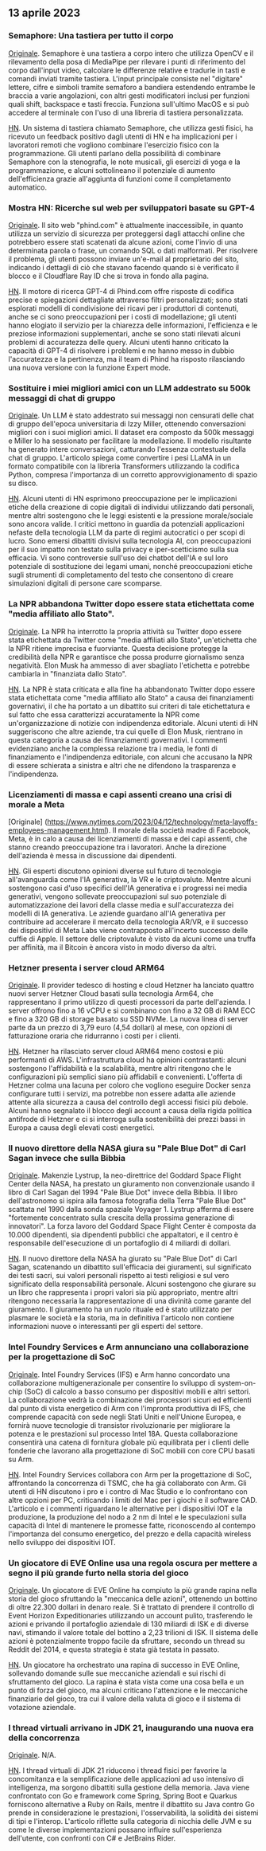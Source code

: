 

<CallToAction />

<Steps>

## 13 aprile 2023

### Semaphore: Una tastiera per tutto il corpo

[Originale](https://github.com/everythingishacked/Semaphore).
Semaphore è una tastiera a corpo intero che utilizza OpenCV e il rilevamento della posa di MediaPipe per rilevare i punti di riferimento del corpo dall'input video, calcolare le differenze relative e tradurle in tasti e comandi inviati tramite tastiera. L'input principale consiste nel "digitare" lettere, cifre e simboli tramite semaforo a bandiera estendendo entrambe le braccia a varie angolazioni, con altri gesti modificatori inclusi per funzioni quali shift, backspace e tasti freccia. Funziona sull'ultimo MacOS e si può accedere al terminale con l'uso di una libreria di tastiera personalizzata.

[HN](http://news.ycombinator.com/item?id=35536550).
Un sistema di tastiera chiamato Semaphore, che utilizza gesti fisici, ha ricevuto un feedback positivo dagli utenti di HN e ha implicazioni per i lavoratori remoti che vogliono combinare l'esercizio fisico con la programmazione. Gli utenti parlano della possibilità di combinare Semaphore con la stenografia, le note musicali, gli esercizi di yoga e la programmazione, e alcuni sottolineano il potenziale di aumento dell'efficienza grazie all'aggiunta di funzioni come il completamento automatico.

### Mostra HN: Ricerche sul web per sviluppatori basate su GPT-4

[Originale](https://www.phind.com).
Il sito web "phind.com" è attualmente inaccessibile, in quanto utilizza un servizio di sicurezza per proteggersi dagli attacchi online che potrebbero essere stati scatenati da alcune azioni, come l'invio di una determinata parola o frase, un comando SQL o dati malformati. Per risolvere il problema, gli utenti possono inviare un'e-mail al proprietario del sito, indicando i dettagli di ciò che stavano facendo quando si è verificato il blocco e il Cloudflare Ray ID che si trova in fondo alla pagina.

[HN](http://news.ycombinator.com/item?id=35543668).
Il motore di ricerca GPT-4 di Phind.com offre risposte di codifica precise e spiegazioni dettagliate attraverso filtri personalizzati; sono stati esplorati modelli di condivisione dei ricavi per i produttori di contenuti, anche se ci sono preoccupazioni per i costi di modellazione; gli utenti hanno elogiato il servizio per la chiarezza delle informazioni, l'efficienza e le preziose informazioni supplementari, anche se sono stati rilevati alcuni problemi di accuratezza delle query. Alcuni utenti hanno criticato la capacità di GPT-4 di risolvere i problemi e ne hanno messo in dubbio l'accuratezza e la pertinenza, ma il team di Phind ha risposto rilasciando una nuova versione con la funzione Expert mode.

### Sostituire i miei migliori amici con un LLM addestrato su 500k messaggi di chat di gruppo

[Originale](https://www.izzy.co/blogs/robo-boys.html).
Un LLM è stato addestrato sui messaggi non censurati delle chat di gruppo dell'epoca universitaria di Izzy Miller, ottenendo conversazioni migliori con i suoi migliori amici. Il dataset era composto da 500k messaggi e Miller lo ha sessionato per facilitare la modellazione. Il modello risultante ha generato intere conversazioni, catturando l'essenza contestuale della chat di gruppo. L'articolo spiega come convertire i pesi LLaMA in un formato compatibile con la libreria Transformers utilizzando la codifica Python, compresa l'importanza di un corretto approvvigionamento di spazio su disco.

[HN](http://news.ycombinator.com/item?id=35540154).
Alcuni utenti di HN esprimono preoccupazione per le implicazioni etiche della creazione di copie digitali di individui utilizzando dati personali, mentre altri sostengono che le leggi esistenti e la pressione morale/sociale sono ancora valide. I critici mettono in guardia da potenziali applicazioni nefaste della tecnologia LLM da parte di regimi autocratici o per scopi di lucro. Sono emersi dibattiti divisivi sulla tecnologia AI, con preoccupazioni per il suo impatto non testato sulla privacy e iper-scetticismo sulla sua efficacia. Vi sono controversie sull'uso dei chatbot dell'IA e sul loro potenziale di sostituzione dei legami umani, nonché preoccupazioni etiche sugli strumenti di completamento del testo che consentono di creare simulazioni digitali di persone care scomparse.

### La NPR abbandona Twitter dopo essere stata etichettata come "media affiliato allo Stato".

[Originale](https://www.wbur.org/npr/1169269161/npr-leaves-twitter-government-funded-media-label).
La NPR ha interrotto la propria attività su Twitter dopo essere stata etichettata da Twitter come "media affiliati allo Stato", un'etichetta che la NPR ritiene imprecisa e fuorviante. Questa decisione protegge la credibilità della NPR e garantisce che possa produrre giornalismo senza negatività. Elon Musk ha ammesso di aver sbagliato l'etichetta e potrebbe cambiarla in "finanziata dallo Stato".

[HN](http://news.ycombinator.com/item?id=35539280).
La NPR è stata criticata e alla fine ha abbandonato Twitter dopo essere stata etichettata come "media affiliato allo Stato" a causa dei finanziamenti governativi, il che ha portato a un dibattito sui criteri di tale etichettatura e sul fatto che essa caratterizzi accuratamente la NPR come un'organizzazione di notizie con indipendenza editoriale. Alcuni utenti di HN suggeriscono che altre aziende, tra cui quelle di Elon Musk, rientrano in questa categoria a causa dei finanziamenti governativi. I commenti evidenziano anche la complessa relazione tra i media, le fonti di finanziamento e l'indipendenza editoriale, con alcuni che accusano la NPR di essere schierata a sinistra e altri che ne difendono la trasparenza e l'indipendenza.

### Licenziamenti di massa e capi assenti creano una crisi di morale a Meta

[Originale] (https://www.nytimes.com/2023/04/12/technology/meta-layoffs-employees-management.html).
Il morale della società madre di Facebook, Meta, è in calo a causa dei licenziamenti di massa e dei capi assenti, che stanno creando preoccupazione tra i lavoratori. Anche la direzione dell'azienda è messa in discussione dai dipendenti.

[HN](http://news.ycombinator.com/item?id=35537813).
Gli esperti discutono opinioni diverse sul futuro di tecnologie all'avanguardia come l'IA generativa, la VR e le criptovalute. Mentre alcuni sostengono casi d'uso specifici dell'IA generativa e i progressi nei media generativi, vengono sollevate preoccupazioni sul suo potenziale di automatizzazione dei lavori della classe media e sull'accuratezza dei modelli di IA generativa. Le aziende guardano all'IA generativa per contribuire ad accelerare il mercato della tecnologia AR/VR, e il successo dei dispositivi di Meta Labs viene contrapposto all'incerto successo delle cuffie di Apple. Il settore delle criptovalute è visto da alcuni come una truffa per affinità, ma il Bitcoin è ancora visto in modo diverso da altri.

### Hetzner presenta i server cloud ARM64

[Originale](https://www.hetzner.com/press-release/arm64-cloud/).
Il provider tedesco di hosting e cloud Hetzner ha lanciato quattro nuovi server Hetzner Cloud basati sulla tecnologia Arm64, che rappresentano il primo utilizzo di questi processori da parte dell'azienda. I server offrono fino a 16 vCPU e si combinano con fino a 32 GB di RAM ECC e fino a 320 GB di storage basato su SSD NVMe. La nuova linea di server parte da un prezzo di 3,79 euro (4,54 dollari) al mese, con opzioni di fatturazione oraria che ridurranno i costi per i clienti.

[HN](http://news.ycombinator.com/item?id=35540084).
Hetzner ha rilasciato server cloud ARM64 meno costosi e più performanti di AWS. L'infrastruttura cloud ha opinioni contrastanti: alcuni sostengono l'affidabilità e la scalabilità, mentre altri ritengono che le configurazioni più semplici siano più affidabili e convenienti. L'offerta di Hetzner colma una lacuna per coloro che vogliono eseguire Docker senza configurare tutti i servizi, ma potrebbe non essere adatta alle aziende attente alla sicurezza a causa del controllo degli accessi fisici più debole. Alcuni hanno segnalato il blocco degli account a causa della rigida politica antifrode di Hetzner e ci si interroga sulla sostenibilità dei prezzi bassi in Europa a causa degli elevati costi energetici.

### Il nuovo direttore della NASA giura su "Pale Blue Dot" di Carl Sagan invece che sulla Bibbia

[Originale](https://www.independent.co.uk/space/nasa-director-carl-sagan-oath-b2317698.html).
Makenzie Lystrup, la neo-direttrice del Goddard Space Flight Center della NASA, ha prestato un giuramento non convenzionale usando il libro di Carl Sagan del 1994 "Pale Blue Dot" invece della Bibbia. Il libro dell'astronomo si ispira alla famosa fotografia della Terra "Pale Blue Dot" scattata nel 1990 dalla sonda spaziale Voyager 1. Lystrup afferma di essere "fortemente concentrato sulla crescita della prossima generazione di innovatori". La forza lavoro del Goddard Space Flight Center è composta da 10.000 dipendenti, sia dipendenti pubblici che appaltatori, e il centro è responsabile dell'esecuzione di un portafoglio di 4 miliardi di dollari.

[HN](http://news.ycombinator.com/item?id=35536612).
Il nuovo direttore della NASA ha giurato su "Pale Blue Dot" di Carl Sagan, scatenando un dibattito sull'efficacia dei giuramenti, sul significato dei testi sacri, sui valori personali rispetto ai testi religiosi e sul vero significato della responsabilità personale. Alcuni sostengono che giurare su un libro che rappresenta i propri valori sia più appropriato, mentre altri ritengono necessaria la rappresentazione di una divinità come garante del giuramento. Il giuramento ha un ruolo rituale ed è stato utilizzato per plasmare le società e la storia, ma in definitiva l'articolo non contiene informazioni nuove o interessanti per gli esperti del settore.

### Intel Foundry Services e Arm annunciano una collaborazione per la progettazione di SoC

[Originale](https://www.intel.com/content/www/us/en/newsroom/news/intel-foundry-arm-announce-multigeneration-collaboration-leading-edge-soc-design.html).
Intel Foundry Services (IFS) e Arm hanno concordato una collaborazione multigenerazionale per consentire lo sviluppo di system-on-chip (SoC) di calcolo a basso consumo per dispositivi mobili e altri settori. La collaborazione vedrà la combinazione dei processori sicuri ed efficienti dal punto di vista energetico di Arm con l'impronta produttiva di IFS, che comprende capacità con sede negli Stati Uniti e nell'Unione Europea, e fornirà nuove tecnologie di transistor rivoluzionarie per migliorare la potenza e le prestazioni sul processo Intel 18A. Questa collaborazione consentirà una catena di fornitura globale più equilibrata per i clienti delle fonderie che lavorano alla progettazione di SoC mobili con core CPU basati su Arm.

[HN](http://news.ycombinator.com/item?id=35539057).
Intel Foundry Services collabora con Arm per la progettazione di SoC, affrontando la concorrenza di TSMC, che ha già collaborato con Arm. Gli utenti di HN discutono i pro e i contro di Mac Studio e lo confrontano con altre opzioni per PC, criticando i limiti del Mac per i giochi e il software CAD. L'articolo e i commenti riguardano le alternative per i dispositivi IOT e la produzione, la produzione del nodo a 2 nm di Intel e le speculazioni sulla capacità di Intel di mantenere le promesse fatte, riconoscendo al contempo l'importanza del consumo energetico, del prezzo e della capacità wireless nello sviluppo dei dispositivi IOT.

### Un giocatore di EVE Online usa una regola oscura per mettere a segno il più grande furto nella storia del gioco

[Originale](https://www.pcgamer.com/eve-online-player-uses-obscure-rule-to-pull-off-the-biggest-heist-in-the-games-history/).
Un giocatore di EVE Online ha compiuto la più grande rapina nella storia del gioco sfruttando la "meccanica delle azioni", ottenendo un bottino di oltre 22.300 dollari in denaro reale. Si è trattato di prendere il controllo di Event Horizon Expeditionaries utilizzando un account pulito, trasferendo le azioni e privando il portafoglio aziendale di 130 miliardi di ISK e di diverse navi, stimando il valore totale del bottino a 2,23 trilioni di ISK. Il sistema delle azioni è potenzialmente troppo facile da sfruttare, secondo un thread su Reddit del 2014, e questa strategia è stata già testata in passato.

[HN](http://news.ycombinator.com/item?id=35533711).
Un giocatore ha orchestrato una rapina di successo in EVE Online, sollevando domande sulle sue meccaniche aziendali e sui rischi di sfruttamento del gioco. La rapina è stata vista come una cosa bella e un punto di forza del gioco, ma alcuni criticano l'attenzione e le meccaniche finanziarie del gioco, tra cui il valore della valuta di gioco e il sistema di votazione aziendale.

### I thread virtuali arrivano in JDK 21, inaugurando una nuova era della concorrenza

[Originale](https://www.infoq.com/news/2023/04/virtual-threads-arrives-jdk21/).
N/A.

[HN](http://news.ycombinator.com/item?id=35535906).
I thread virtuali di JDK 21 riducono i thread fisici per favorire la concomitanza e la semplificazione delle applicazioni ad uso intensivo di intelligenza, ma sorgono dibattiti sulla gestione della memoria. Java viene confrontato con Go e framework come Spring, Spring Boot e Quarkus forniscono alternative a Ruby on Rails, mentre il dibattito su Java contro Go prende in considerazione le prestazioni, l'osservabilità, la solidità dei sistemi di tipi e l'interop. L'articolo riflette sulla categoria di nicchia delle JVM e su come le diverse implementazioni possano influire sull'esperienza dell'utente, con confronti con C# e JetBrains Rider.

</Steps>